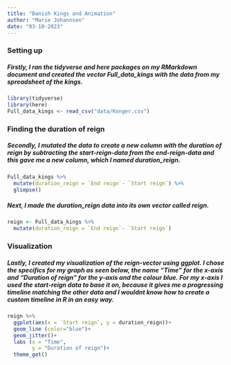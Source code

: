 ---
title: "Danish Kings and Animation"
author: "Marie Johannsen"
date: "03-10-2023"
---

### Setting up
##### Firstly, I ran the tidyverse and here packages on my RMarkdown document and created the vector Full_data_kings with the data from my spreadsheet of the kings.
```{r setup, echo=TRUE, message=FALSE}
library(tidyverse)
library(here)
Full_data_kings <- read_csv("data/Konger.csv")
```

### Finding the duration of reign
##### Secondly, I mutated the data to create a new column with the duration of reign by subtracting the start-reign-data from the end-reign-data and this gave me a new column, which I named duration_reign.
```{r new column, include=TRUE}
Full_data_kings %>% 
  mutate(duration_reign = `End reign`- `Start reign`) %>% 
  glimpse()
```
##### Next, I made the duration_reign data into its own vector called reign.
```{r new vector, include=TRUE}
reign <- Full_data_kings %>% 
  mutate(duration_reign = `End reign`- `Start reign`)
```

### Visualization
##### Lastly, I created my visualization of the reign-vector using ggplot. I chose the specifics for my graph as seen below, the name "Time" for the x-axis and "Duration of reign" for the y-axis and the colour blue. For my x-axis I used the start-reign data to base it on, because it gives me a progressing timeline matching the other data and I wouldnt know how to create a custom timeline in R in an easy way. 
```{r visualization, include=TRUE, warning=FALSE}

reign %>% 
  ggplot(aes(x = `Start reign`, y = duration_reign))+
  geom_line (color="blue")+
  geom_jitter()+
  labs (x = "Time",
        y = "Duration of reign")+
  theme_get()
```

